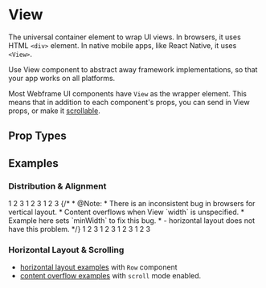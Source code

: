 
# View

The universal container element to wrap UI views.
In browsers, it uses HTML `<div>` element. In native mobile apps, like React Native, it uses `<View>`.

Use View component to abstract away framework implementations, so that your app works on all platforms.

Most Webframe UI components have `View` as the wrapper element. This means that in addition to each component's props, you can send in View props, or make it [scrollable](Scroll).

## Prop Types

<PropsTable component={View} />

## Examples

### Distribution & Alignment

<CodeExample desc='Default - vertical layout'>
  <View className='border-primary' style={{borderWidth: 3}}>
    <Text className='padding border'>1</Text>
    <Text className='padding border'>2</Text>
    <Text className='padding border'>3</Text>
  </View>
</CodeExample>

<CodeExample desc='Reverse items rendering order'>
  <View reverse className='border-primary' style={{borderWidth: 3}}>
    <Text className='padding border'>1</Text>
    <Text className='padding border'>2</Text>
    <Text className='padding border'>3</Text>
  </View>
</CodeExample>

<CodeExample desc='Scrollable content without `scroll` mode enabled'>
  <View className='scrollable border-primary'
        style={{borderWidth: 3, maxHeight: '100px'}}>
    <Text className='padding border'>1</Text>
    <Text className='padding border'>2</Text>
    <Text className='padding border'>3</Text>
  </View>
</CodeExample>

<CodeExample desc='Wrap overflow items vertically, with gaps in between, like grid layout'>
  {/*
    * @Note:
    * There is an inconsistent bug in browsers for vertical layout.
    * Content overflows when View `width` is unspecified.
    * Example here sets `minWidth` to fix this bug.
    * <Row> - horizontal layout does not have this problem.
    */}
  <View className='wrap gap border-primary'
        style={{borderWidth: 3, maxHeight: 140, minWidth: 200}}>
    <Text className='padding border'>1</Text>
    <Text className='padding border'>2</Text>
    <Text className='padding border'>3</Text>
  </View>
</CodeExample>

<CodeExample desc='Align items to the bottom'>
  <View className='bottom border-primary'
        style={{borderWidth: 3, minHeight: 240}}>
    <Text className='padding border'>1</Text>
    <Text className='padding border'>2</Text>
    <Text className='padding border'>3</Text>
  </View>
</CodeExample>

<CodeExample desc='Fill available space and center items'>
  <View fill className='center border-primary' style={{borderWidth: 3}}>
    <Text className='padding border'>1</Text>
    <Text className='padding border'>2</Text>
    <Text className='padding border'>3</Text>
  </View>
</CodeExample>

<CodeExample desc='Stretch items vertically and align to the right'>
  <View fill className='stretch right border-primary'
        style={{borderWidth: 3, minHeight: 240}}>
    <Text className='padding border'>1</Text>
    <Text className='padding border'>2</Text>
    <Text className='padding border'>3</Text>
  </View>
</CodeExample>

### Horizontal Layout & Scrolling
- [horizontal layout examples](Row#examples) with `Row` component
- [content overflow examples](Scroll#examples) with `scroll` mode enabled.
